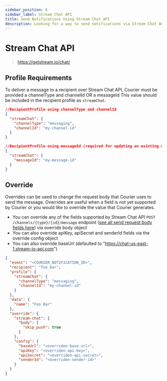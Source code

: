 ```yaml
---
sidebar_position: 6
sidebar_label: Stream Chat API
title: Send Notifications Using Stream Chat API
description: Looking for a way to send notifications via Stream Chat API? This step-by-step tutorial will show you how to integrate Stream Chat API's API the easy way.
---
```


# Stream Chat API

> https://getstream.io/chat/

## Profile Requirements

To deliver a message to a recipient over Stream Chat API, Courier must be provided a channelType and channelId OR a messageId
This value should be included in the recipient profile as `streamChat`.

```json title=JSON
//RecipientProfile using channelType and channelId
{
  "streamChat": {
    "channelType": "messaging",
    "channelId": "my-channel-id"
  }
}
```

```json title=JSON
//RecipientProfile using messageId (required for updating an existing message)
{
  "streamChat": {
    "messageId": "my-message-id"
  }
}
```

## Override

Overrides can be used to change the request body that Courier uses to send the message. Overrides are useful when a field is not yet supported by Courier or you would like to override the value that Courier generates.

- You can override any of the fields supported by Stream Chat API `POST /channels/{type}/{id}/message` endpoint ([see all send request body fields here](https://getstream.io/chat/docs/other-rest/message_format/)) via override body object
- You can also override apiKey, apiSecret and senderId fields via the override config object
- You can also override baseUrl (defaulted to "https://chat-us-east-1.stream-io-api.com")

```json title=JSON
{
  "event": "<COURIER_NOTIFICATION_ID>",
  "recipient": "foo_bar",
  "profile": {
    "streamChat": {
      "channelType": "messaging",
      "channelId": "my-channel-id"
    }
  },
  "data": {
    "name": "Foo Bar"
  },
  "override": {
    "stream-chat": {
      "body": {
        "skip_push": true
      }
    },
    "config": {
      "baseUrl": "<overriden-base-url>",
      "apiKey": "<overriden-api-key>",
      "apiSecret": "<overriden-api-secret>",
      "senderId": "<overriden-sender-id>"
    }
  }
}
```
